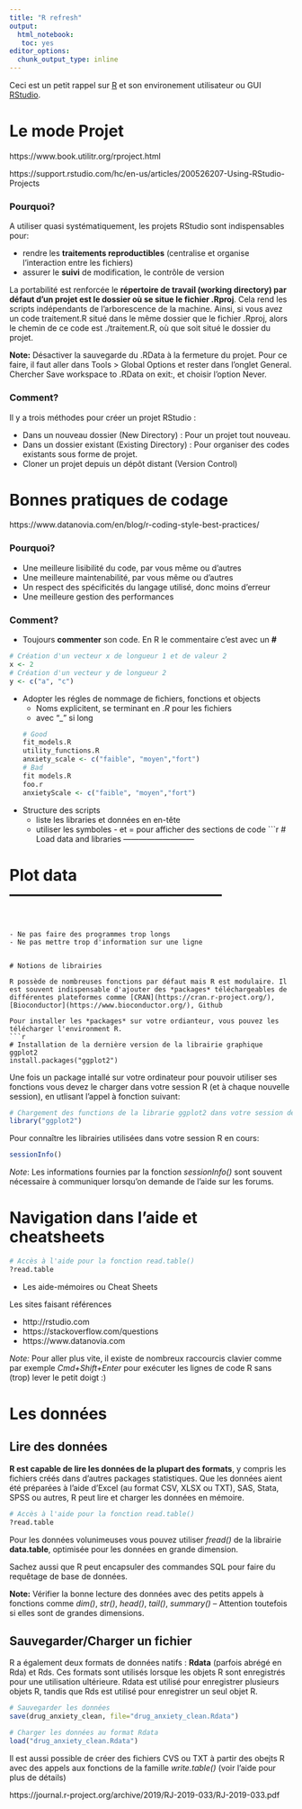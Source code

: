 ```yaml
---
title: "R refresh"
output: 
  html_notebook:
   toc: yes
editor_options: 
  chunk_output_type: inline
---
```


Ceci est un petit rappel sur [R](https://cran.r-project.org) et son environement utilisateur ou GUI [RStudio](https://rstudio.org).

# Le mode Projet

 https://www.book.utilitr.org/rproject.html
 
 https://support.rstudio.com/hc/en-us/articles/200526207-Using-RStudio-Projects
 
 
### Pourquoi?

A utiliser quasi systématiquement, les projets RStudio sont indispensables pour:

- rendre les **traitements reproductibles** (centralise et organise l'interaction entre les fichiers)
- assurer le **suivi** de modification, le contrôle de version


La portabilité est renforcée le **répertoire de travail (working directory) par défaut d’un projet est le dossier où se situe le fichier .Rproj**. Cela rend les scripts indépendants de l’arborescence de la machine. Ainsi, si vous avez un code traitement.R situé dans le même dossier que le fichier .Rproj, alors le chemin de ce code est ./traitement.R, où que soit situé le dossier du projet.

**Note:**
Désactiver la sauvegarde du .RData à la fermeture du projet. Pour ce faire, il faut aller dans Tools > Global Options et rester dans l’onglet General. Chercher Save workspace to .RData on exit:, et choisir l’option Never.

### Comment?

Il y a trois méthodes pour créer un projet RStudio :

- Dans un nouveau dossier (New Directory) : Pour un projet tout nouveau.
- Dans un dossier existant (Existing Directory) : Pour organiser des codes existants sous forme de projet.
- Cloner un projet depuis un dépôt distant (Version Control)

# Bonnes pratiques de codage

https://www.datanovia.com/en/blog/r-coding-style-best-practices/

### Pourquoi?

- Une meilleure lisibilité du code, par vous même ou d'autres
- Une meilleure maintenabilité, par vous même ou d'autres
- Un respect des spécificités du langage utilisé, donc moins d'erreur
- Une meilleure gestion des performances

### Comment?

- Toujours **commenter** son code. En R le commentaire c'est avec un **#**

```r
# Création d'un vecteur x de longueur 1 et de valeur 2
x <- 2
# Création d'un vecteur y de longueur 2 
y <- c("a", "c")
```

- Adopter les régles de nommage de fichiers, fonctions et objects
  - Noms explicitent, se terminant en *.R* pour les fichiers 
  - avec "_" si long
```r
# Good
fit_models.R
utility_functions.R
anxiety_scale <- c("faible", "moyen","fort")
# Bad
fit models.R
foo.r
anxietyScale <- c("faible", "moyen","fort")
```

- Structure des scripts
  - liste les libraries et données en en-tête
  - utiliser les symboles - et = pour afficher des sections de code
```r
# Load data and libraries ---------------------------

# Plot data -----------------------------------------
```


- Ne pas faire des programmes trop longs
- Ne pas mettre trop d'information sur une ligne 


# Notions de librairies

R possède de nombreuses fonctions par défaut mais R est modulaire. Il est souvent indispensable d'ajouter des *packages* téléchargeables de différentes plateformes comme [CRAN](https://cran.r-project.org/), [Bioconductor](https://www.bioconductor.org/), Github

Pour installer les *packages* sur votre ordianteur, vous pouvez les télécharger l'environment R.
```r
# Installation de la dernière version de la librairie graphique ggplot2
install.packages("ggplot2")
```

Une fois un package intallé sur votre ordinateur pour pouvoir utiliser ses fonctions vous devez le charger dans votre session R (et à chaque nouvelle session), en utlisant l'appel à fonction suivant:
```r
# Chargement des functions de la librarie ggplot2 dans votre session de travail
library("ggplot2")
```

Pour connaître les librairies utilisées dans votre session R en cours:
```r
sessionInfo()
```

*Note*:
Les informations fournies par la fonction *sessionInfo()* sont souvent nécessaire à communiquer lorsqu'on demande de l'aide sur les forums.

# Navigation dans l’aide et cheatsheets

```r
# Accès à l'aide pour la fonction read.table()
?read.table
```

- Les aide-mémoires ou Cheat Sheets

Les sites faisant références

 - http://rstudio.com
 - https://stackoverflow.com/questions
 - https://www.datanovia.com
 
*Note:*
 Pour aller plus vite, il existe de nombreux raccourcis clavier comme par exemple *Cmd+Shift+Enter* pour exécuter les lignes de code R sans (trop) lever le petit doigt :)
 
# Les données

## Lire des données

**R est capable de lire les données de la plupart des formats**, y compris les fichiers créés dans d'autres packages statistiques. Que les données aient été préparées à l'aide d'Excel (au format CSV, XLSX ou TXT), SAS, Stata, SPSS ou autres, R peut lire et charger les données en mémoire.


```r
# Accès à l'aide pour la fonction read.table()
?read.table
```

Pour les données volunimeuses vous pouvez utiliser *fread()* de la librairie **data.table**, optimisée pour les données en grande dimension.

Sachez aussi que R peut encapsuler des commandes SQL pour faire du requêtage de base de données.


**Note:**
Vérifier la bonne lecture des données avec des petits appels à fonctions comme *dim()*, *str()*, *head()*, *tail()*, *summary()* -- Attention toutefois si elles sont de grandes dimensions.

## Sauvegarder/Charger un fichier 

R a également deux formats de données natifs : **Rdata** (parfois abrégé en Rda) et Rds. Ces formats sont utilisés lorsque les objets R sont enregistrés pour une utilisation ultérieure. Rdata est utilisé pour enregistrer plusieurs objets R, tandis que Rds est utilisé pour enregistrer un seul objet R. 

```r
# Sauvegarder les données
save(drug_anxiety_clean, file="drug_anxiety_clean.Rdata")

# Charger les données au format Rdata 
load("drug_anxiety_clean.Rdata")
```

Il est aussi possible de créer des fichiers CVS ou TXT à partir des obejts R avec des appels aux fonctions de la famille *write.table()* (voir l'aide pour plus de détails)


https://journal.r-project.org/archive/2019/RJ-2019-033/RJ-2019-033.pdf